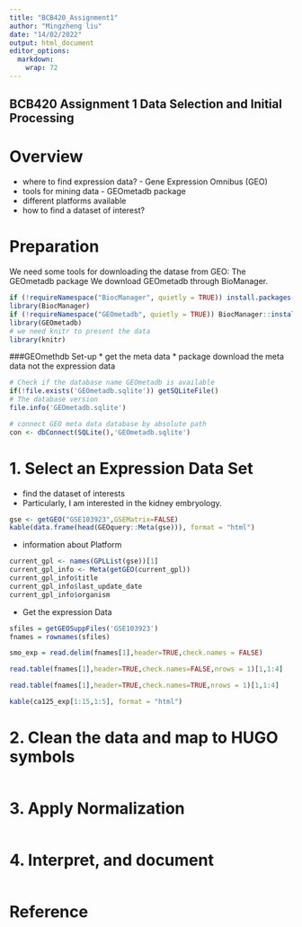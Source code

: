 ```yaml
---
title: "BCB420_Assignment1"
author: "Mingzheng liu"
date: "14/02/2022"
output: html_document
editor_options: 
  markdown: 
    wrap: 72
---
```

 BCB420 Assignment 1 Data Selection and Initial Processing
---
# Overview
* where to find expression data? - Gene Expression Omnibus (GEO)
* tools for mining data - GEOmetadb package
* different platforms available
* how to find a dataset of interest?

# Preparation
We need some tools for downloading the datase from GEO: The GEOmetadb package
We download GEOmetadb through BioManager.

```r
if (!requireNamespace("BiocManager", quietly = TRUE)) install.packages("BiocManager")
library(BiocManager)
if (!requireNamespace("GEOmetadb", quietly = TRUE)) BiocManager::install("GEOmetadb")
library(GEOmetadb)
# we need knitr to present the data
library(knitr)
```
###GEOmethdb Set-up
* get the meta data
* package download the meta data not the expression data
```r
# Check if the database name GEOmetadb is available
if(!file.exists('GEOmetadb.sqlite')) getSQLiteFile()
# The database version
file.info('GEOmetadb.sqlite')

# connect GEO meta data database by absolute path
con <- dbConnect(SQLite(),'GEOmetadb.sqlite')
```

# 1. Select an Expression Data Set
* find the dataset of interests
* Particularly, I am interested in the kidney embryology.
```r
gse <- getGEO("GSE103923",GSEMatrix=FALSE)
kable(data.frame(head(GEOquery::Meta(gse))), format = "html")
```
* information about Platform
```r
current_gpl <- names(GPLList(gse))[1]
current_gpl_info <- Meta(getGEO(current_gpl))
current_gpl_info$title
current_gpl_info$last_update_date
current_gpl_info$organism
```
* Get the expression Data
```r
sfiles = getGEOSuppFiles('GSE103923')
fnames = rownames(sfiles)

smo_exp = read.delim(fnames[1],header=TRUE,check.names = FALSE)

read.table(fnames[1],header=TRUE,check.names=FALSE,nrows = 1)[1,1:4]

read.table(fnames[1],header=TRUE,check.names=TRUE,nrows = 1)[1,1:4]

kable(ca125_exp[1:15,1:5], format = "html")

```

# 2. Clean the data and map to HUGO symbols


```r
```

# 3. Apply Normalization
```r
```

# 4. Interpret, and document
```r
```

# Reference

